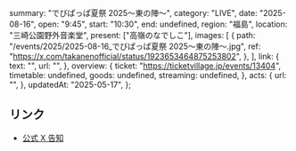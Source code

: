   summary: "でびぱっぱ夏祭 2025〜東の陣〜",
  category: "LIVE",
  date: "2025-08-16",
  open: "9:45",
  start: "10:30",
  end: undefined,
  region: "福島",
  location: "三崎公園野外音楽堂",
  present: ["高嶺のなでしこ"],
  images: [
    {
      path: "/events/2025/2025-08-16_でびぱっぱ夏祭 2025〜東の陣〜.jpg",
      ref: "https://x.com/takanenofficial/status/1923653464875253802",
    },
  ],
  link: {
    text: "",
    url: "",
  },
  overview: {
    ticket: "https://ticketvillage.jp/events/13404",
    timetable: undefined,
    goods: undefined,
    streaming: undefined,
  },
  acts: {
    url: "",
  },
  updatedAt: "2025-05-17",
};

## リンク

- [公式 X 告知](https://x.com/takanenofficial/status/1923653464875253802)
